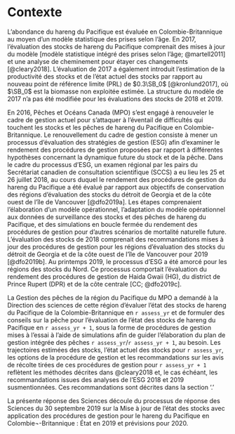 # Contexte

L’abondance du hareng du Pacifique est évaluée en Colombie-Britannique au moyen d’un modèle statistique des prises selon l’âge. En 2017, l’évaluation des stocks de hareng du Pacifique comprenait des mises à jour du modèle [modèle statistique intégré des prises selon l’âge; @martell2011] et une analyse de cheminement pour étayer ces changements [@cleary2018]. L’évaluation de 2017 a également introduit l’estimation de la productivité des stocks et de l’état actuel des stocks par rapport au nouveau point de référence limite (PRL) de $0.3\SB_0$ [@kronlund2017], où $\SB_0$ est la biomasse non exploitée estimée. La structure du modèle de 2017 n’a pas été modifiée pour les évaluations des stocks de 2018 et 2019.

En 2016, Pêches et Océans Canada (MPO) s’est engagé à renouveler le cadre de gestion actuel pour s’attaquer à l’éventail de difficultés qui touchent les stocks et les pêches de hareng du Pacifique en Colombie-Britannique. Le renouvellement du cadre de gestion consiste à mener un processus d’évaluation des stratégies de gestion (ESG) afin d’examiner le rendement des procédures de gestion proposées par rapport à différentes hypothèses concernant la dynamique future du stock et de la pêche. Dans le cadre du processus d’ESG, un examen régional par les pairs du Secrétariat canadien de consultation scientifique (SCCS) a eu lieu les 25 et 26 juillet 2018, au cours duquel le rendement des procédures de gestion du hareng du Pacifique a été évalué par rapport aux objectifs de conservation des régions d’évaluation des stocks du détroit de Georgia et de la côte ouest de l’île de Vancouver [@dfo2019a]. Les étapes comprenaient l’élaboration d’un modèle opérationnel, l’adaptation du modèle opérationnel aux données de surveillance des stocks et des pêches de hareng du Pacifique, et des simulations en boucle fermée du rendement des procédures de gestion pour d’autres scénarios de mortalité naturelle future. L’évaluation des stocks de 2018 comprenait des recommandations mises à jour des procédures de gestion pour les régions d’évaluation des stocks du détroit de Georgia et de la côte ouest de l’île de Vancouver pour 2019 [@dfo2019b]. Au printemps 2019, le processus d’ESG a été amorcé pour les régions des stocks du Nord. Ce processus comportait l’évaluation du rendement des procédures de gestion de Haida Gwaii (HG), du district de Prince Rupert (DPR) et de la côte centrale [CC; @dfo2019c].

La Gestion des pêches de la région du Pacifique du MPO a demandé à la Direction des sciences de cette région d’évaluer l’état des stocks de hareng du Pacifique de la Colombie-Britannique en `r assess_yr` et de formuler des conseils sur la pêche pour l’évaluation de l’état des stocks de hareng du Pacifique en `r assess_yr + 1`, sous la forme de procédures de gestion mises à l’essai à l’aide de simulations afin de guider l’élaboration du plan de gestion intégrée des pêches `r assess_yr`/`r assess_yr + 1`, au besoin. Les trajectoires estimées des stocks, l’état actuel des stocks pour `r assess_yr`, les options de la procédure de gestion et les recommandations sur les avis de récolte tirées de ces procédures de gestion pour `r assess_yr + 1` reflètent les méthodes décrites dans @cleary2018 et, le cas échéant, les recommandations issues des analyses de l’ESG 2018 et 2019 susmentionnées. Ces recommandations sont décrites dans la section ‘\nameref{sec:harv-opts}.’

La présente réponse des Sciences découle du processus de réponse des Sciences du 30 septembre 2019 sur la Mise à jour de l’état des stocks avec application des procédures de gestion pour le hareng du Pacifique en Colombie¬-Britannique : État en 2019 et prévisions pour 2020.
